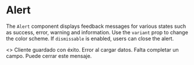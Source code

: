 
<Meta title="Atoms/Alert" of={Alert} />

# Alert

The `Alert` component displays feedback messages for various states such as success, error, warning and information. Use the `variant` prop to change the color scheme. If `dismissable` is enabled, users can close the alert.

<Canvas>
  <Story name="Examples">
    <>
      <Alert variant="success" title="Éxito">Cliente guardado con éxito.</Alert>
      <Alert variant="error" title="Error" className="mt-4">Error al cargar datos.</Alert>
      <Alert variant="warning" title="Advertencia" className="mt-4">Falta completar un campo.</Alert>
      <Alert variant="info" title="Info" className="mt-4" dismissable>Puede cerrar este mensaje.</Alert>
    </>
  </Story>
</Canvas>

<ArgsTable of={Alert} />

